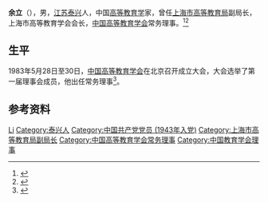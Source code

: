 '''余立'''（{{bd|1920年|12月|}}），男，[[江苏|江苏]][[泰兴|泰兴]]人，中国[[高等教育学|高等教育学]]家，曾任[[上海市高等教育局|上海市高等教育局]]副局长，上海市高等教育学会会长，[[中国高等教育学会|中国高等教育学会]]常务理事。<ref>{{Cite book|title=中华当代文化名人大辞典|author=张品兴, 殷登祥, 陈有进等主编|publisher=中国广播电视出版社|year=1992|isbn=9787504315137|location=北京|pages=}}</ref><ref>{{Cite book|title=当代诗词家大辞典|author=丁永淮主编; 黄才钦, 熊文祥, 吴健中等副主编|publisher=华中师范大学出版社|year=1996|isbn=|location=武汉|pages=}}</ref>

== 生平 ==
1983年5月28日至30日，[[中国高等教育学会|中国高等教育学会]]在北京召开成立大会，大会选举了第一届理事会成员，他出任常务理事<ref>{{Cite book|title=中国高等教育研究史|last=李均著|publisher=广东高等教育出版社|year=2005.08|isbn=7-5361-3221-2|location=广州|pages=129-130}}</ref>。

== 参考资料 ==
{{reflist}}

{{Navboxes
| title  = 余立在[[中国教育学会|中国教育学会]]的职务
| list1  =
{{中国教育学会第一届理事会}}
}}
{{Navboxes
| title  = 余立在[[中国高等教育学会|中国高等教育学会]]的职务
| list1  =
{{中国高等教育学会第一届理事会}}
{{中国高等教育学会第二届理事会}}
}}

{{Authority control}}
{{DEFAULTSORT:Yu余}}
[[Category:余姓|Li]]
[[Category:泰兴人|Category:泰兴人]]
[[Category:中国共产党党员_(1943年入党)|Category:中国共产党党员 (1943年入党)]]
[[Category:上海市高等教育局副局长|Category:上海市高等教育局副局长]]
[[Category:中国高等教育学会常务理事|Category:中国高等教育学会常务理事]]
[[Category:中国教育学会理事|Category:中国教育学会理事]]

{{中国人物小作品}}